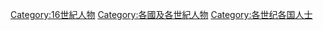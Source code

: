 {{Container category}}
[[Category:16世紀人物|Category:16世紀人物]]
[[Category:各國及各世紀人物|Category:各國及各世紀人物]]
[[Category:各世纪各国人士|Category:各世纪各国人士]]